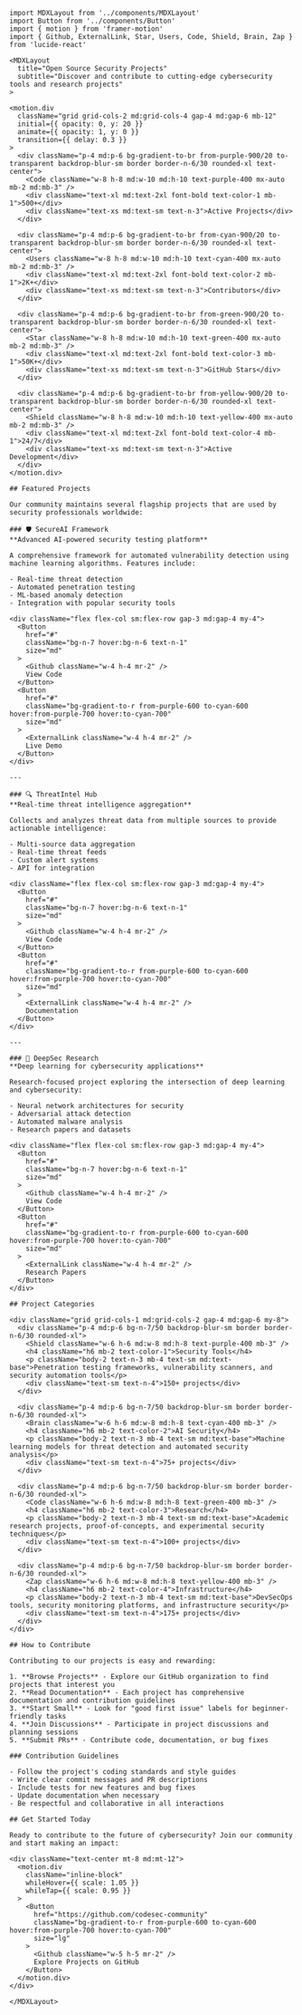 ```mdx
import MDXLayout from '../components/MDXLayout'
import Button from '../components/Button'
import { motion } from 'framer-motion'
import { Github, ExternalLink, Star, Users, Code, Shield, Brain, Zap } from 'lucide-react'

<MDXLayout 
  title="Open Source Security Projects" 
  subtitle="Discover and contribute to cutting-edge cybersecurity tools and research projects"
>

<motion.div 
  className="grid grid-cols-2 md:grid-cols-4 gap-4 md:gap-6 mb-12"
  initial={{ opacity: 0, y: 20 }}
  animate={{ opacity: 1, y: 0 }}
  transition={{ delay: 0.3 }}
>
  <div className="p-4 md:p-6 bg-gradient-to-br from-purple-900/20 to-transparent backdrop-blur-sm border border-n-6/30 rounded-xl text-center">
    <Code className="w-8 h-8 md:w-10 md:h-10 text-purple-400 mx-auto mb-2 md:mb-3" />
    <div className="text-xl md:text-2xl font-bold text-color-1 mb-1">500+</div>
    <div className="text-xs md:text-sm text-n-3">Active Projects</div>
  </div>
  
  <div className="p-4 md:p-6 bg-gradient-to-br from-cyan-900/20 to-transparent backdrop-blur-sm border border-n-6/30 rounded-xl text-center">
    <Users className="w-8 h-8 md:w-10 md:h-10 text-cyan-400 mx-auto mb-2 md:mb-3" />
    <div className="text-xl md:text-2xl font-bold text-color-2 mb-1">2K+</div>
    <div className="text-xs md:text-sm text-n-3">Contributors</div>
  </div>
  
  <div className="p-4 md:p-6 bg-gradient-to-br from-green-900/20 to-transparent backdrop-blur-sm border border-n-6/30 rounded-xl text-center">
    <Star className="w-8 h-8 md:w-10 md:h-10 text-green-400 mx-auto mb-2 md:mb-3" />
    <div className="text-xl md:text-2xl font-bold text-color-3 mb-1">50K+</div>
    <div className="text-xs md:text-sm text-n-3">GitHub Stars</div>
  </div>
  
  <div className="p-4 md:p-6 bg-gradient-to-br from-yellow-900/20 to-transparent backdrop-blur-sm border border-n-6/30 rounded-xl text-center">
    <Shield className="w-8 h-8 md:w-10 md:h-10 text-yellow-400 mx-auto mb-2 md:mb-3" />
    <div className="text-xl md:text-2xl font-bold text-color-4 mb-1">24/7</div>
    <div className="text-xs md:text-sm text-n-3">Active Development</div>
  </div>
</motion.div>

## Featured Projects

Our community maintains several flagship projects that are used by security professionals worldwide:

### 🛡️ SecureAI Framework
**Advanced AI-powered security testing platform**

A comprehensive framework for automated vulnerability detection using machine learning algorithms. Features include:

- Real-time threat detection
- Automated penetration testing
- ML-based anomaly detection
- Integration with popular security tools

<div className="flex flex-col sm:flex-row gap-3 md:gap-4 my-4">
  <Button 
    href="#" 
    className="bg-n-7 hover:bg-n-6 text-n-1"
    size="md"
  >
    <Github className="w-4 h-4 mr-2" />
    View Code
  </Button>
  <Button 
    href="#" 
    className="bg-gradient-to-r from-purple-600 to-cyan-600 hover:from-purple-700 hover:to-cyan-700"
    size="md"
  >
    <ExternalLink className="w-4 h-4 mr-2" />
    Live Demo
  </Button>
</div>

---

### 🔍 ThreatIntel Hub
**Real-time threat intelligence aggregation**

Collects and analyzes threat data from multiple sources to provide actionable intelligence:

- Multi-source data aggregation
- Real-time threat feeds
- Custom alert systems
- API for integration

<div className="flex flex-col sm:flex-row gap-3 md:gap-4 my-4">
  <Button 
    href="#" 
    className="bg-n-7 hover:bg-n-6 text-n-1"
    size="md"
  >
    <Github className="w-4 h-4 mr-2" />
    View Code
  </Button>
  <Button 
    href="#" 
    className="bg-gradient-to-r from-purple-600 to-cyan-600 hover:from-purple-700 hover:to-cyan-700"
    size="md"
  >
    <ExternalLink className="w-4 h-4 mr-2" />
    Documentation
  </Button>
</div>

---

### 🧠 DeepSec Research
**Deep learning for cybersecurity applications**

Research-focused project exploring the intersection of deep learning and cybersecurity:

- Neural network architectures for security
- Adversarial attack detection
- Automated malware analysis
- Research papers and datasets

<div className="flex flex-col sm:flex-row gap-3 md:gap-4 my-4">
  <Button 
    href="#" 
    className="bg-n-7 hover:bg-n-6 text-n-1"
    size="md"
  >
    <Github className="w-4 h-4 mr-2" />
    View Code
  </Button>
  <Button 
    href="#" 
    className="bg-gradient-to-r from-purple-600 to-cyan-600 hover:from-purple-700 hover:to-cyan-700"
    size="md"
  >
    <ExternalLink className="w-4 h-4 mr-2" />
    Research Papers
  </Button>
</div>

## Project Categories

<div className="grid grid-cols-1 md:grid-cols-2 gap-4 md:gap-6 my-8">
  <div className="p-4 md:p-6 bg-n-7/50 backdrop-blur-sm border border-n-6/30 rounded-xl">
    <Shield className="w-6 h-6 md:w-8 md:h-8 text-purple-400 mb-3" />
    <h4 className="h6 mb-2 text-color-1">Security Tools</h4>
    <p className="body-2 text-n-3 mb-4 text-sm md:text-base">Penetration testing frameworks, vulnerability scanners, and security automation tools</p>
    <div className="text-sm text-n-4">150+ projects</div>
  </div>
  
  <div className="p-4 md:p-6 bg-n-7/50 backdrop-blur-sm border border-n-6/30 rounded-xl">
    <Brain className="w-6 h-6 md:w-8 md:h-8 text-cyan-400 mb-3" />
    <h4 className="h6 mb-2 text-color-2">AI Security</h4>
    <p className="body-2 text-n-3 mb-4 text-sm md:text-base">Machine learning models for threat detection and automated security analysis</p>
    <div className="text-sm text-n-4">75+ projects</div>
  </div>
  
  <div className="p-4 md:p-6 bg-n-7/50 backdrop-blur-sm border border-n-6/30 rounded-xl">
    <Code className="w-6 h-6 md:w-8 md:h-8 text-green-400 mb-3" />
    <h4 className="h6 mb-2 text-color-3">Research</h4>
    <p className="body-2 text-n-3 mb-4 text-sm md:text-base">Academic research projects, proof-of-concepts, and experimental security techniques</p>
    <div className="text-sm text-n-4">100+ projects</div>
  </div>
  
  <div className="p-4 md:p-6 bg-n-7/50 backdrop-blur-sm border border-n-6/30 rounded-xl">
    <Zap className="w-6 h-6 md:w-8 md:h-8 text-yellow-400 mb-3" />
    <h4 className="h6 mb-2 text-color-4">Infrastructure</h4>
    <p className="body-2 text-n-3 mb-4 text-sm md:text-base">DevSecOps tools, security monitoring platforms, and infrastructure security</p>
    <div className="text-sm text-n-4">175+ projects</div>
  </div>
</div>

## How to Contribute

Contributing to our projects is easy and rewarding:

1. **Browse Projects** - Explore our GitHub organization to find projects that interest you
2. **Read Documentation** - Each project has comprehensive documentation and contribution guidelines
3. **Start Small** - Look for "good first issue" labels for beginner-friendly tasks
4. **Join Discussions** - Participate in project discussions and planning sessions
5. **Submit PRs** - Contribute code, documentation, or bug fixes

### Contribution Guidelines

- Follow the project's coding standards and style guides
- Write clear commit messages and PR descriptions
- Include tests for new features and bug fixes
- Update documentation when necessary
- Be respectful and collaborative in all interactions

## Get Started Today

Ready to contribute to the future of cybersecurity? Join our community and start making an impact:

<div className="text-center mt-8 md:mt-12">
  <motion.div
    className="inline-block"
    whileHover={{ scale: 1.05 }}
    whileTap={{ scale: 0.95 }}
  >
    <Button 
      href="https://github.com/codesec-community" 
      className="bg-gradient-to-r from-purple-600 to-cyan-600 hover:from-purple-700 hover:to-cyan-700"
      size="lg"
    >
      <Github className="w-5 h-5 mr-2" />
      Explore Projects on GitHub
    </Button>
  </motion.div>
</div>

</MDXLayout>
```